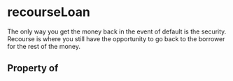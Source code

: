 # recourseLoan

The only way you get the money back in the event of default is the security. Recourse is where you still have the opportunity to go back to the borrower for the rest of the money.

## Property of



